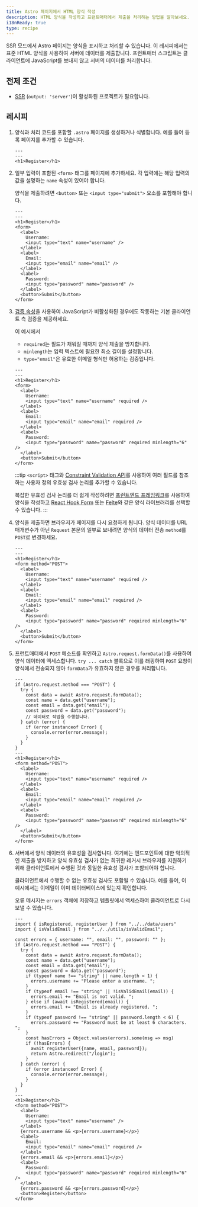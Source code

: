 ```yaml
---
title: Astro 페이지에서 HTML 양식 작성
description: HTML 양식을 작성하고 프런트매터에서 제출을 처리하는 방법을 알아보세요.
i18nReady: true
type: recipe
---
```


SSR 모드에서 Astro 페이지는 양식을 표시하고 처리할 수 있습니다. 이 레시피에서는 표준 HTML 양식을 사용하여 서버에 데이터를 제출합니다. 프런트매터 스크립트는 클라이언트에 JavaScript를 보내지 않고 서버의 데이터를 처리합니다.

## 전제 조건

- [SSR](/ko/guides/server-side-rendering/) (`output: 'server'`)이 활성화된 프로젝트가 필요합니다.

## 레시피

1. 양식과 처리 코드를 포함할 `.astro` 페이지를 생성하거나 식별합니다. 예를 들어 등록 페이지를 추가할 수 있습니다.

    ```astro title="src/pages/register.astro"
    ---
    ---
    <h1>Register</h1>
    ```

2. 일부 입력이 포함된 `<form>` 태그를 페이지에 추가하세요. 각 입력에는 해당 입력의 값을 설명하는 `name` 속성이 있어야 합니다.

    양식을 제출하려면 `<button>` 또는 `<input type="submit">` 요소를 포함해야 합니다.

    ```astro title="src/pages/register.astro"
    ---
    ---
    <h1>Register</h1>
    <form>
      <label>
        Username:
        <input type="text" name="username" />
      </label>
      <label>
        Email:
        <input type="email" name="email" />
      </label>
      <label>
        Password:
        <input type="password" name="password" />
      </label>
      <button>Submit</button>
    </form>
    ```

3. [검증 속성](https://developer.mozilla.org/en-US/docs/Learn/Forms/Form_validation#using_built-in_form_validation)을 사용하여 JavaScript가 비활성화된 경우에도 작동하는 기본 클라이언트 측 검증을 제공하세요.

    이 예시에서
    - `required`는 필드가 채워질 때까지 양식 제출을 방지합니다.
    - `minlength`는 입력 텍스트에 필요한 최소 길이를 설정합니다.
    - `type="email"`은 유효한 이메일 형식만 허용하는 검증입니다.

    ```astro title="src/pages/register.astro"
    ---
    ---
    <h1>Register</h1>
    <form>
      <label>
        Username:
        <input type="text" name="username" required />
      </label>
      <label>
        Email:
        <input type="email" name="email" required />
      </label>
      <label>
        Password:
        <input type="password" name="password" required minlength="6" />
      </label>
      <button>Submit</button>
    </form>
    ```
    
    :::tip
    `<script>` 태그와 [Constraint Validation API](https://developer.mozilla.org/en-US/docs/Web/HTML/Constraint_validation#complex_constraints_using_the_constraint_validation_api)를 사용하여 여러 필드를 참조하는 사용자 정의 유효성 검사 논리를 추가할 수 있습니다.

    복잡한 유효성 검사 논리를 더 쉽게 작성하려면 [프런트엔드 프레임워크](/ko/guides/framework-components/)를 사용하여 양식을 작성하고 [React Hook Form](https://react-hook-form.com/) 또는 [Felte](https://felte.dev/)와 같은 양식 라이브러리를 선택할 수 있습니다.
    :::

4. 양식을 제출하면 브라우저가 페이지를 다시 요청하게 됩니다. 양식 데이터를 URL 매개변수가 아닌 `Request` 본문의 일부로 보내려면 양식의 데이터 전송 `method`를 `POST`로 변경하세요.

    ```astro title="src/pages/register.astro" 'method="POST"'
    ---
    ---
    <h1>Register</h1>
    <form method="POST">
      <label>
        Username:
        <input type="text" name="username" required />
      </label>
      <label>
        Email:
        <input type="email" name="email" required />
      </label>
      <label>
        Password:
        <input type="password" name="password" required minlength="6" />
      </label>
      <button>Submit</button>
    </form>
    ```

5.  프런트매터에서 `POST` 메소드를 확인하고 `Astro.request.formData()`를 사용하여 양식 데이터에 액세스합니다. `try ... catch` 블록으로 이를 래핑하여 `POST` 요청이 양식에서 전송되지 않아 `formData`가 유효하지 않은 경우를 처리합니다.

    ```astro title="src/pages/register.astro" ins={2-14} "Astro.request.formData()"
    ---
    if (Astro.request.method === "POST") {
      try {
        const data = await Astro.request.formData();
        const name = data.get("username");
        const email = data.get("email");
        const password = data.get("password");
        // 데이터로 작업을 수행합니다.
      } catch (error) {
        if (error instanceof Error) {
          console.error(error.message);
        }
      }
    }
    ---
    <h1>Register</h1>
    <form method="POST">
      <label>
        Username:
        <input type="text" name="username" required />
      </label>
      <label>
        Email:
        <input type="email" name="email" required />
      </label>
      <label>
        Password:
        <input type="password" name="password" required minlength="6" />
      </label>
      <button>Submit</button>
    </form>
    ```

5. 서버에서 양식 데이터의 유효성을 검사합니다. 여기에는 엔드포인트에 대한 악의적인 제출을 방지하고 양식 유효성 검사가 없는 희귀한 레거시 브라우저를 지원하기 위해 클라이언트에서 수행된 것과 동일한 유효성 검사가 포함되어야 합니다.

    클라이언트에서 수행할 수 없는 유효성 검사도 포함될 수 있습니다. 예를 들어, 이 예시에서는 이메일이 이미 데이터베이스에 있는지 확인합니다.

    오류 메시지는 `errors` 객체에 저장하고 템플릿에서 액세스하여 클라이언트로 다시 보낼 수 있습니다.

    ```astro title="src/pages/register.astro" ins={5, 12-22, 41, 46, 51}
    ---
    import { isRegistered, registerUser } from "../../data/users"
    import { isValidEmail } from "../../utils/isValidEmail";

    const errors = { username: "", email: "", password: "" };
    if (Astro.request.method === "POST") {
      try {
        const data = await Astro.request.formData();
        const name = data.get("username");
        const email = data.get("email");
        const password = data.get("password");
        if (typeof name !== "string" || name.length < 1) {
          errors.username += "Please enter a username. ";
        }
        if (typeof email !== "string" || !isValidEmail(email)) {
          errors.email += "Email is not valid. ";
        } else if (await isRegistered(email)) {
          errors.email += "Email is already registered. ";
        }
        if (typeof password !== "string" || password.length < 6) {
          errors.password += "Password must be at least 6 characters. ";
        }
        const hasErrors = Object.values(errors).some(msg => msg)
        if (!hasErrors) {
          await registerUser({name, email, password});
          return Astro.redirect("/login");
        }
      } catch (error) {
        if (error instanceof Error) {
          console.error(error.message);
        }
      }
    }
    ---
    <h1>Register</h1>
    <form method="POST">
      <label>
        Username:
        <input type="text" name="username" />
      </label>
      {errors.username && <p>{errors.username}</p>}
      <label>
        Email:
        <input type="email" name="email" required />
      </label>
      {errors.email && <p>{errors.email}</p>}
      <label>
        Password:
        <input type="password" name="password" required minlength="6" />
      </label>
      {errors.password && <p>{errors.password}</p>}
      <button>Register</button>
    </form>

    ```